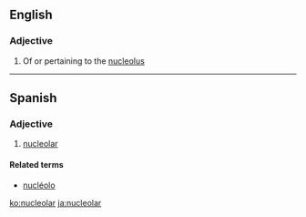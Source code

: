 ==English==

===Adjective===
{{en-adj|-}}

# Of or pertaining to the [[nucleolus]]

----
==Spanish==

===Adjective===
{{es-adj|pl=nucleolares}}

# [[#English|nucleolar]]

====Related terms====
*[[nucléolo]]

[[ko:nucleolar]]
[[ja:nucleolar]]
